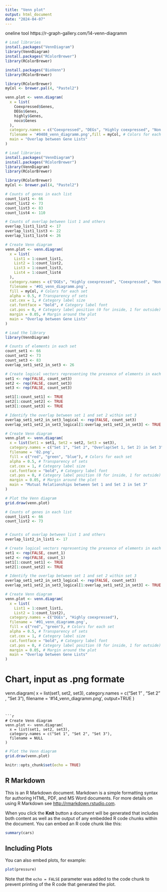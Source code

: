 ---
title: "Venn plot"
output: html_document
date: "2024-04-07"
---
oneline tool https://r-graph-gallery.com/14-venn-diagramm
```{r}
# Load libraries
install.packages("VennDiagram")
library(VennDiagram)
install.packages("RColorBrewer")
library(RColorBrewer)
```
```{r}
install.packages("BioVenn")
library(RColorBrewer)
```
```{r}
library(RColorBrewer)
myCol <- brewer.pal(4, "Pastel2")
```

```{r}
venn.plot <- venn.diagram(
  x = list(
    Coexpressed$Genes,
    DEGs$Genes,
    highly$Genes,
    noco$Genes
  ),
  category.names = c("Coexpressed", "DEGs", "Highly coexpressed", "Non coexpressed"),
  filename = '#0408_venn_diagramm.png',fill = myCol, # Colors for each set
  main = "Overlap between Gene Lists"
)

```


```{r}
# Load libraries
install.packages("VennDiagram")
install.packages("RColorBrewer")
library(VennDiagram)
library(RColorBrewer)
```
```{r}
library(RColorBrewer)
myCol <- brewer.pal(4, "Pastel2")
```

```{r}

# Counts of genes in each list
count_list1 <- 66
count_list2 <- 73
count_list3 <- 83
count_list4 <- 110

# Counts of overlap between list 1 and others
overlap_list1_list2 <- 17
overlap_list1_list3 <- 22
overlap_list1_list4 <- 26

# Create Venn diagram
venn.plot <- venn.diagram(
  x = list(
    List1 = 1:count_list1,
    List2 = 1:count_list2,
    List3 = 1:count_list3,
    List4 = 1:count_list4
  ),
  category.names = c("DGEs", "Highly coexpressed", "Coexpressed", "Non coexpressed"),
  filename = '#01_venn_diagramm.png',
  fill = myCol, # Colors for each set
  alpha = 0.5, # Transparency of sets
  cat.cex = 1, # Category label size
  cat.fontface = "bold", # Category label font
  cat.pos = 0, # Category label position (0 for inside, 1 for outside)
  margin = 0.05, # Margin around the plot
  main = "Overlap between Gene Lists"
)
```
```{r}
# Load the library
library(VennDiagram)

# Counts of elements in each set
count_set1 <- 66
count_set2 <- 73
count_set3 <- 83
overlap_set1_set2_in_set3 <- 26

# Create logical vectors representing the presence of elements in each set
set1 <- rep(FALSE, count_set3)
set2 <- rep(FALSE, count_set3)
set3 <- rep(FALSE, count_set3)

set1[1:count_set1] <- TRUE
set2[1:count_set2] <- TRUE
set3[1:count_set3] <- TRUE

# Identify the overlap between set 1 and set 2 within set 3
overlap_set1_set2_in_set3_logical <- rep(FALSE, count_set3)
overlap_set1_set2_in_set3_logical[1:overlap_set1_set2_in_set3] <- TRUE
```


```{r}
# Create Venn diagram
venn.plot <- venn.diagram(
  x = list(Set1 = set1, Set2 = set2, Set3 = set3),
  category.names = c("Set 1", "Set 2", "Overlap(Set 1, Set 2) in Set 3"),
  filename = '02.png',
  fill = c("red", "green", "blue"), # Colors for each set
  alpha = 0.5, # Transparency of sets
  cat.cex = 1, # Category label size
  cat.fontface = "bold", # Category label font
  cat.pos = 0, # Category label position (0 for inside, 1 for outside)
  margin = 0.05, # Margin around the plot
  main = "Mutual Relationships between Set 1 and Set 2 in Set 3"
)
```


```{r}
# Plot the Venn diagram
grid.draw(venn.plot)


```

```{r}
# Counts of genes in each list
count_list1 <- 66
count_list2 <- 73


# Counts of overlap between list 1 and others
overlap_list2_in_list1 <- 17

# Create logical vectors representing the presence of elements in each set
set1 <- rep(FALSE, count_1)
set2 <- rep(FALSE, count_1)
set1[1:count_set1] <- TRUE
set2[1:count_set2] <- TRUE

# Identify the overlap between set 1 and set 2 within set 3
overlap_set1_set2_in_set3_logical <- rep(FALSE, count_set3)
overlap_set1_set2_in_set3_logical[1:overlap_set1_set2_in_set3] <- TRUE

# Create Venn diagram
venn.plot <- venn.diagram(
  x = list(
    List1 = 1:count_list1,
    List2 = 1:count_list2),
  category.names = c("DGEs", "Highly coexpressed"),
  filename = '#01_venn_diagramm.png',
  fill = c("red", "green"), # Colors for each set
  alpha = 0.5, # Transparency of sets
  cat.cex = 1, # Category label size
  cat.fontface = "bold", # Category label font
  cat.pos = 0, # Category label position (0 for inside, 1 for outside)
  margin = 0.05, # Margin around the plot
  main = "Overlap between Gene Lists"
)
```


# Chart, input as .png formate
venn.diagram(
  x = list(set1, set2, set3),
  category.names = c("Set 1" , "Set 2 " , "Set 3"),
  filename = '#14_venn_diagramm.png',
  output=TRUE
)
```


```{r}
# Create Venn diagram
venn.plot <- venn.diagram(
  x = list(set1, set2, set3),
  category.names = c("Set 1", "Set 2", "Set 3"),
  filename = NULL
)
```

```{r}
# Plot the Venn diagram
grid.draw(venn.plot)
```


```{r setup, include=FALSE}
knitr::opts_chunk$set(echo = TRUE)
```

## R Markdown

This is an R Markdown document. Markdown is a simple formatting syntax for authoring HTML, PDF, and MS Word documents. For more details on using R Markdown see <http://rmarkdown.rstudio.com>.

When you click the **Knit** button a document will be generated that includes both content as well as the output of any embedded R code chunks within the document. You can embed an R code chunk like this:

```{r cars}
summary(cars)
```

## Including Plots

You can also embed plots, for example:

```{r pressure, echo=FALSE}
plot(pressure)
```

Note that the `echo = FALSE` parameter was added to the code chunk to prevent printing of the R code that generated the plot.
